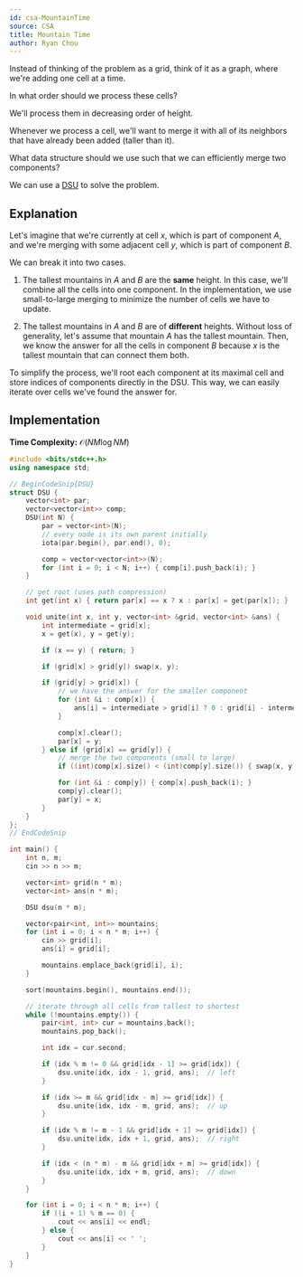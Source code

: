 ```yaml
---
id: csa-MountainTime
source: CSA
title: Mountain Time
author: Ryan Chou
---
```


<Spoiler title="Hint 1">

Instead of thinking of the problem as a grid, think of it as a graph, where we're adding one cell at a time.

In what order should we process these cells?

</Spoiler>

<Spoiler title="Answer to Hint 1">

We'll process them in decreasing order of height.

</Spoiler>

<Spoiler title="Hint 2">

Whenever we process a cell, we'll want to merge it with all of its neighbors that have already been added (taller than it).

What data structure should we use such that we can efficiently merge two components?

</Spoiler>

<Spoiler title="Answer to Hint 2">

We can use a [DSU](/gold/dsu) to solve the problem.

</Spoiler>

<Spoiler title="Solution">

## Explanation

Let's imagine that we're currently at cell $x$, which is part of component $A$, and we're merging with some adjacent cell $y$, which is part of component $B$.

We can break it into two cases.

1. The tallest mountains in $A$ and $B$ are the **same** height. In this case, we'll combine all the cells into one component. In the implementation, we use small-to-large merging to minimize the number of cells we have to update.

2. The tallest mountains in $A$ and $B$ are of **different** heights. Without loss of generality, let's assume that mountain $A$ has the tallest mountain. Then, we know the answer for all the cells in component $B$ because $x$ is the tallest mountain that can connect them both.

To simplify the process, we'll root each component at its maximal cell and store indices of components directly in the DSU. This way, we can easily iterate over cells
we've found the answer for.

## Implementation

**Time Complexity:** $\mathcal{O}(NM\log{NM})$

<LanguageSection>
<CPPSection>

```cpp
#include <bits/stdc++.h>
using namespace std;

// BeginCodeSnip{DSU}
struct DSU {
	vector<int> par;
	vector<vector<int>> comp;
	DSU(int N) {
		par = vector<int>(N);
		// every node is its own parent initially
		iota(par.begin(), par.end(), 0);

		comp = vector<vector<int>>(N);
		for (int i = 0; i < N; i++) { comp[i].push_back(i); }
	}

	// get root (uses path compression)
	int get(int x) { return par[x] == x ? x : par[x] = get(par[x]); }

	void unite(int x, int y, vector<int> &grid, vector<int> &ans) {
		int intermediate = grid[x];
		x = get(x), y = get(y);

		if (x == y) { return; }

		if (grid[x] > grid[y]) swap(x, y);

		if (grid[y] > grid[x]) {
			// we have the answer for the smaller component
			for (int &i : comp[x]) {
				ans[i] = intermediate > grid[i] ? 0 : grid[i] - intermediate;
			}

			comp[x].clear();
			par[x] = y;
		} else if (grid[x] == grid[y]) {
			// merge the two components (small to large)
			if ((int)comp[x].size() < (int)comp[y].size()) { swap(x, y); }

			for (int &i : comp[y]) { comp[x].push_back(i); }
			comp[y].clear();
			par[y] = x;
		}
	}
};
// EndCodeSnip

int main() {
	int n, m;
	cin >> n >> m;

	vector<int> grid(n * m);
	vector<int> ans(n * m);

	DSU dsu(n * m);

	vector<pair<int, int>> mountains;
	for (int i = 0; i < n * m; i++) {
		cin >> grid[i];
		ans[i] = grid[i];

		mountains.emplace_back(grid[i], i);
	}

	sort(mountains.begin(), mountains.end());

	// iterate through all cells from tallest to shortest
	while (!mountains.empty()) {
		pair<int, int> cur = mountains.back();
		mountains.pop_back();

		int idx = cur.second;

		if (idx % m != 0 && grid[idx - 1] >= grid[idx]) {
			dsu.unite(idx, idx - 1, grid, ans);  // left
		}

		if (idx >= m && grid[idx - m] >= grid[idx]) {
			dsu.unite(idx, idx - m, grid, ans);  // up
		}

		if (idx % m != m - 1 && grid[idx + 1] >= grid[idx]) {
			dsu.unite(idx, idx + 1, grid, ans);  // right
		}

		if (idx < (n * m) - m && grid[idx + m] >= grid[idx]) {
			dsu.unite(idx, idx + m, grid, ans);  // down
		}
	}

	for (int i = 0; i < n * m; i++) {
		if ((i + 1) % m == 0) {
			cout << ans[i] << endl;
		} else {
			cout << ans[i] << ' ';
		}
	}
}
```

</CPPSection>
</LanguageSection>

</Spoiler>
